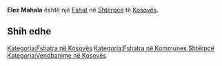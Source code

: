 {{Fshat në Kosovës
 | Emri                = Elez Mahala
| srp_N_name = Elez Mahala
| srp_N_FULL_NAME_RO = Elez Mahala
| srp_N_FULL_NAME_ND_RO = Elez Mahala
| srp_N_SORT_NAME_RG = ELEZMAHALA
| srp_N_FULL_NAME_RG = Elez Mahala
| srp_N_FULL_NAME_ND_RG = Elez Mahala

 | Emri (Rasa dhanore) = 
 | Figura              = 
 | Shteti              = Kosovo
 | Komuna              = Shtërpcë
 | Kodi postar         = 
 | Sipërfaqja          = 

 | Popullsia           = 

 | Regj. i popullsisë  = 
 | Dend. e popullsisë  = 
 | Faqja zyrtare       = 
 <!--- Koordinatat ----> 
 | Gjerësia            = 42.263889
 | Gjatësia            = 21.117778
 | Lartësia            = 
}}
'''Elez Mahala''' është një [[Fshat]] në [[Shtërpcë]] të [[Kosovës]].

<!-- == Gjeografia == -->
<!-- == Historia == -->
<!-- == Demografia == -->
== Shih edhe ==
{{Komuna Shtërpcë}}
{{Kosovo-Administrata-Cung}}

[[Kategoria:Fshatra në Kosovës]]
[[Kategoria:Fshatra në Kommunes Shtërpcë]]
[[Kategoria:Vendbanime në Kosovës]]